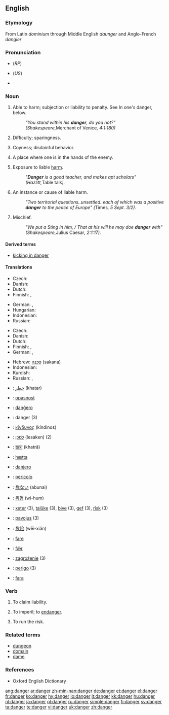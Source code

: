 ==English==

===Etymology===
From Latin ''dominium'' through Middle English ''daunger'' and Anglo-French ''dangier''

===Pronunciation===
* {{IPA|/deɪn.ʤə/}} (''RP'')
* {{IPA|ˈdeɪndʒɝ}} (''US'')
* {{audio|en-us-danger.ogg|Audio (US)}}

===Noun===
{{en-noun}}

# {{obsolete}} Able to harm; subjection or liability to penalty. See In one's danger, below.
#: ''"You stand within his '''danger''', do you not?" (Shakespeare, ''Merchant of Venice'', 4:1:180)''
# {{obsolete}} Difficulty; sparingness.
# {{obsolete}} Coyness; disdainful behavior.
# {{obsolete}} A place where one is in the hands of the enemy.
# Exposure to liable [[harm]].
#: ''"'''Danger''' is a good teacher, and makes apt scholars" (Hazlitt, ''Table talk'').''
# An instance or cause of liable harm.
#: ''"Two territorial questions..unsettled..each of which was a positive '''danger''' to the peace of Europe" (''Times'', 5 Sept. 3/2).''
# Mischief.
#: ''"We put a Sting in him, / That at his will he may doe '''danger''' with" (Shakespeare, ''Julius Caesar'', 2:1:17).''

====Derived terms====
* [[kicking in danger]]

====Translations====
{{trans-top|exposure to liable harm}}
* Czech: {{t-|cs|nebezpečí|n}}
* Danish: {{t+|da|fare|c}}
* Dutch: {{t+|nl|gevaar|n}}
* Finnish: {{t+|fi|vaara}}, {{t+|fi|uhka}}
{{trans-mid}}
* German: {{t+|de|Gefahr|f}}, {{t+|de|Risiko|n}}
* Hungarian: {{t+|hu|veszély}}
* Indonesian: {{t-|id|bahaya|xs=Indonesian}}
* Russian: {{t+|ru|опасность|f|cs=Cyrl|tr=opásnost'|sc=Cyrl}}
{{trans-bottom}}

{{trans-top|instance or cause of liable harm}}
* Czech: {{t-|cs|nebezpečí|n}}
* Danish: {{t+|da|fare|c}}
* Dutch: {{t+|nl|gevaar|n}}
* Finnish: {{t+|fi|uhka}}, {{t+|fi|vaara}}
* German: {{t+|de|Gefahr|f}}, {{t-|de|Bedrohung|f}}
{{trans-mid}}
* Hebrew: [[סכנה]] (sakana) {{f}}
* Indonesian: {{t-|id|bahaya|xs=Indonesian}}
* Kurdish: {{KUchar|[[په‌رێشان]]}}
* Russian: {{t+|ru|опасность|f|cs=Cyrl|tr=opásnost'|sc=Cyrl}}, {{t+|ru|угроза|f|cs=Cyrl|tr=ugróza|sc=Cyrl}}
{{trans-bottom}}

{{ttbc-top}}
* {{ttbc|Arabic}}: [[خطر]] (khatar)
* {{ttbc|Croatian}}: [[opasnost]]
* {{ttbc|Esperanto}}: [[danĝero]]
* {{ttbc|French}}: danger {{m}} (3)
* {{ttbc|Greek}}:  [[κίνδυνος]] (kíndinos) {{m}}
* {{ttbc|Hebrew}}: [[לסכן]] (lesaken) (2)
* {{ttbc|Hindi}}: [[खत्रा]] (khatrā)
* {{ttbc|Icelandic}}: [[hætta]]
* {{ttbc|Ido}}: [[danjero]]
{{ttbc-mid}}
* {{ttbc|Italian}}: [[pericolo]]
* {{ttbc|Japanese}}: [[危ない]] (abunai)
* {{ttbc|Korean}}: [[위험]] (wi-hum)
* {{ttbc|Kurdish}}: [[xeter]] {{f}} (3), [[talûke]] {{f}} (3), [[bive]] {{f}} (3), [[gef]] {{f}} (3), [[rîsk]] {{f}} (3)
* {{ttbc|Lithuanian}}: [[pavojus]] {{m}} (3)
* {{ttbc|Mandarin}}: [[危险]] (wēi-xiǎn)
* {{ttbc|Norwegian}}: [[fare]]
* {{ttbc|Old English}}: [[fær|fǣr]] {{m}}
* {{ttbc|Polish}}: [[zagrożenie]] {{n}} (3)
* {{ttbc|Portuguese}}: [[perigo]] {{m}} (3)
* {{ttbc|Swedish}}: [[fara]]
{{ttbc-bottom}}

===Verb===
{{en-verb}}

# {{obsolete}} To claim liability.
# {{obsolete}} To imperil; to [[endanger]].
# {{obsolete}} To run the risk.

===Related terms===
* [[dungeon]]
* [[domain]]
* [[dame]]

===References===
* Oxford English Dictionary

[[ang:danger]]
[[ar:danger]]
[[zh-min-nan:danger]]
[[de:danger]]
[[et:danger]]
[[el:danger]]
[[fr:danger]]
[[ko:danger]]
[[hy:danger]]
[[io:danger]]
[[it:danger]]
[[kk:danger]]
[[hu:danger]]
[[nl:danger]]
[[ja:danger]]
[[pl:danger]]
[[ru:danger]]
[[simple:danger]]
[[fi:danger]]
[[sv:danger]]
[[ta:danger]]
[[te:danger]]
[[vi:danger]]
[[uk:danger]]
[[zh:danger]]